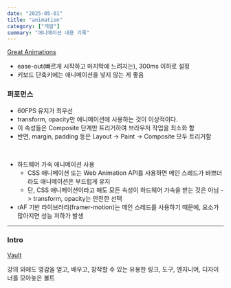 ```yaml
---
date: "2025-05-01"
title: "animation"
category: ["개발"]
summary: "애니메이션 내용 기록"
---
```


[Great Animations](https://emilkowal.ski/ui/great-animations)

- ease-out(빠르게 시작하고 마지막에 느려지는), 300ms 이하로 설정
- 키보드 단축키에는 애니메이션을 넣지 않는 게 좋음

### 퍼포먼스

- 60FPS 유지가 최우선
- transform, opacity만 애니메이션에 사용하는 것이 이상적이다.
- 이 속성들은 Composite 단계만 트리거하여 브라우저 작업을 최소화 함
- 반면, margin, padding 등은 Layout -> Paint -> Composite 모두 트리거함

<br />

- 하드웨어 가속 애니메이션 사용
  - CSS 애니메이션 또는 Web Animation API를 사용하면 메인 스레드가 바쁘더라도 애니메이션은 부드럽게 유지
  - 단, CSS 애니메이션이라고 해도 모든 속성이 하드웨어 가속을 받는 것은 아님 -> transform, opacity는 안전한 선택
- rAF 기반 라이브러리(framer-motion)는 메인 스레드를 사용하기 때문에, 요소가 많아지면 성능 저하가 발생

---

### Intro

[Vault](https://animations.dev/vault)

강의 외에도 영감을 얻고, 배우고, 창작할 수 있는 유용한 링크, 도구, 엔지니어, 디자이너를 모아놓은 볼트
